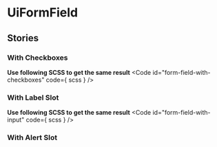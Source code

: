 
<Meta of={stories}/>

# UiFormField
<Primary />
<ArgTypes />

## Stories
### With Checkboxes
<Canvas of={stories.WithCheckboxes}/>

**Use following SCSS to get the same result**
<Code
  id="form-field-with-checkboxes"
  code={ scss }
/>

### With Label Slot
<Canvas of={stories.WithLabelSlot}/>

**Use following SCSS to get the same result**
<Code
  id="form-field-with-input"
  code={ scss }
/>

### With Alert Slot
<Canvas of={stories.WithAlertSlot}/>
